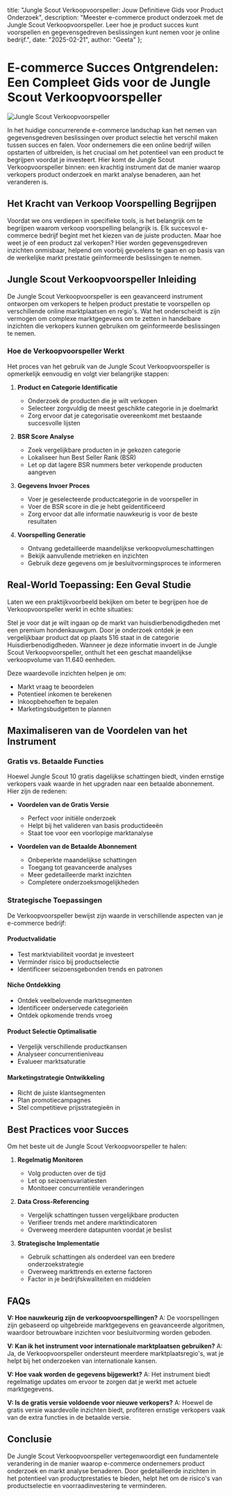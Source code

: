  title: "Jungle Scout Verkoopvoorspeller: Jouw Definitieve Gids voor Product Onderzoek",
 description: "Meester e-commerce product onderzoek met de Jungle Scout Verkoopvoorspeller. Leer hoe je product succes kunt voorspellen en gegevensgedreven beslissingen kunt nemen voor je online bedrijf.",
 date: "2025-02-21",
 author: "Geeta"
};

# E-commerce Succes Ontgrendelen: Een Compleet Gids voor de Jungle Scout Verkoopvoorspeller

![Jungle Scout Verkoopvoorspeller](/images/blog/jungle-scout-sales-estimator.jpeg)

In het huidige concurrerende e-commerce landschap kan het nemen van gegevensgedreven beslissingen over product selectie het verschil maken tussen succes en falen. Voor ondernemers die een online bedrijf willen opstarten of uitbreiden, is het cruciaal om het potentieel van een product te begrijpen voordat je investeert. Hier komt de Jungle Scout Verkoopvoorspeller binnen: een krachtig instrument dat de manier waarop verkopers product onderzoek en markt analyse benaderen, aan het veranderen is.

## Het Kracht van Verkoop Voorspelling Begrijpen

Voordat we ons verdiepen in specifieke tools, is het belangrijk om te begrijpen waarom verkoop voorspelling belangrijk is. Elk succesvol e-commerce bedrijf begint met het kiezen van de juiste producten. Maar hoe weet je of een product zal verkopen? Hier worden gegevensgedreven inzichten onmisbaar, helpend om voorbij gevoelens te gaan en op basis van de werkelijke markt prestatie geïnformeerde beslissingen te nemen.

## Jungle Scout Verkoopvoorspeller Inleiding

De Jungle Scout Verkoopvoorspeller is een geavanceerd instrument ontworpen om verkopers te helpen product prestatie te voorspellen op verschillende online marktplaatsen en regio's. Wat het onderscheidt is zijn vermogen om complexe marktgegevens om te zetten in handelbare inzichten die verkopers kunnen gebruiken om geïnformeerde beslissingen te nemen.

### Hoe de Verkoopvoorspeller Werkt

Het proces van het gebruik van de Jungle Scout Verkoopvoorspeller is opmerkelijk eenvoudig en volgt vier belangrijke stappen:

1. **Product en Categorie Identificatie**
   - Onderzoek de producten die je wilt verkopen
   - Selecteer zorgvuldig de meest geschikte categorie in je doelmarkt
   - Zorg ervoor dat je categorisatie overeenkomt met bestaande succesvolle lijsten

2. **BSR Score Analyse**
   - Zoek vergelijkbare producten in je gekozen categorie
   - Lokaliseer hun Best Seller Rank (BSR)
   - Let op dat lagere BSR nummers beter verkopende producten aangeven

3. **Gegevens Invoer Proces**
   - Voer je geselecteerde productcategorie in de voorspeller in
   - Voer de BSR score in die je hebt geïdentificeerd
   - Zorg ervoor dat alle informatie nauwkeurig is voor de beste resultaten

4. **Voorspelling Generatie**
   - Ontvang gedetailleerde maandelijkse verkoopvolumeschattingen
   - Bekijk aanvullende metrieken en inzichten
   - Gebruik deze gegevens om je besluitvormingsproces te informeren

## Real-World Toepassing: Een Geval Studie

Laten we een praktijkvoorbeeld bekijken om beter te begrijpen hoe de Verkoopvoorspeller werkt in echte situaties:

Stel je voor dat je wilt ingaan op de markt van huisdierbenodigdheden met een premium hondenkauwgum. Door je onderzoek ontdek je een vergelijkbaar product dat op plaats 516 staat in de categorie Huisdierbenodigdheden. Wanneer je deze informatie invoert in de Jungle Scout Verkoopvoorspeller, onthult het een geschat maandelijkse verkoopvolume van 11.640 eenheden.

Deze waardevolle inzichten helpen je om:
- Markt vraag te beoordelen
- Potentieel inkomen te berekenen
- Inkoopbehoeften te bepalen
- Marketingsbudgetten te plannen

## Maximaliseren van de Voordelen van het Instrument

### Gratis vs. Betaalde Functies

Hoewel Jungle Scout 10 gratis dagelijkse schattingen biedt, vinden ernstige verkopers vaak waarde in het upgraden naar een betaalde abonnement. Hier zijn de redenen:

- **Voordelen van de Gratis Versie**
  - Perfect voor initiële onderzoek
  - Helpt bij het valideren van basis productideeën
  - Staat toe voor een voorlopige marktanalyse

- **Voordelen van de Betaalde Abonnement**
  - Onbeperkte maandelijkse schattingen
  - Toegang tot geavanceerde analyses
  - Meer gedetailleerde markt inzichten
  - Completere onderzoeksmogelijkheden

### Strategische Toepassingen

De Verkoopvoorspeller bewijst zijn waarde in verschillende aspecten van je e-commerce bedrijf:

#### Productvalidatie
- Test marktviabiliteit voordat je investeert
- Verminder risico bij productselectie
- Identificeer seizoensgebonden trends en patronen

#### Niche Ontdekking
- Ontdek veelbelovende marktsegmenten
- Identificeer onderservede categorieën
- Ontdek opkomende trends vroeg

#### Product Selectie Optimalisatie
- Vergelijk verschillende productkansen
- Analyseer concurrentieniveau
- Evalueer marktsaturatie

#### Marketingstrategie Ontwikkeling
- Richt de juiste klantsegmenten
- Plan promotiecampagnes
- Stel competitieve prijsstrategieën in

## Best Practices voor Succes

Om het beste uit de Jungle Scout Verkoopvoorspeller te halen:

1. **Regelmatig Monitoren**
   - Volg producten over de tijd
   - Let op seizoensvariatiesten
   - Monitoeer concurrentiële veranderingen

2. **Data Cross-Referencing**
   - Vergelijk schattingen tussen vergelijkbare producten
   - Verifieer trends met andere marktindicatoren
   - Overweeg meerdere datapunten voordat je beslist

3. **Strategische Implementatie**
   - Gebruik schattingen als onderdeel van een bredere onderzoekstrategie
   - Overweeg markttrends en externe factoren
   - Factor in je bedrijfskwaliteiten en middelen

## FAQs

**V: Hoe nauwkeurig zijn de verkoopvoorspellingen?**
A: De voorspellingen zijn gebaseerd op uitgebreide marktgegevens en geavanceerde algoritmen, waardoor betrouwbare inzichten voor besluitvorming worden geboden.

**V: Kan ik het instrument voor internationale marktplaatsen gebruiken?**
A: Ja, de Verkoopvoorspeller ondersteunt meerdere marktplaatsregio's, wat je helpt bij het onderzoeken van internationale kansen.

**V: Hoe vaak worden de gegevens bijgewerkt?**
A: Het instrument biedt regelmatige updates om ervoor te zorgen dat je werkt met actuele marktgegevens.

**V: Is de gratis versie voldoende voor nieuwe verkopers?**
A: Hoewel de gratis versie waardevolle inzichten biedt, profiteren ernstige verkopers vaak van de extra functies in de betaalde versie.

## Conclusie

De Jungle Scout Verkoopvoorspeller vertegenwoordigt een fundamentele verandering in de manier waarop e-commerce ondernemers product onderzoek en markt analyse benaderen. Door gedetailleerde inzichten in het potentieel van productprestaties te bieden, helpt het om de risico's van productselectie en voorraadinvestering te verminderen.